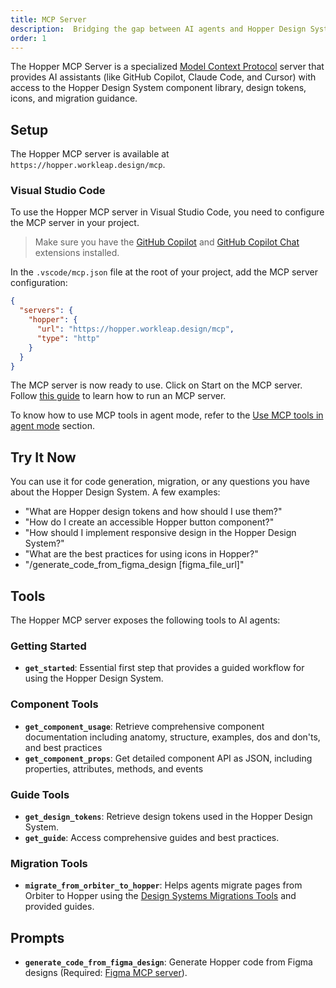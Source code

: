 ```yaml
---
title: MCP Server
description:  Bridging the gap between AI agents and Hopper Design System
order: 1
---
```


The Hopper MCP Server is a specialized
[Model Context Protocol](https://modelcontextprotocol.io/introduction) server
that provides AI assistants (like GitHub Copilot, Claude Code, and Cursor) with access
to the Hopper Design System component library, design tokens, icons, and migration guidance.

## Setup

The Hopper MCP server is available at `https://hopper.workleap.design/mcp`.

### Visual Studio Code

To use the Hopper MCP server in Visual Studio Code, you need to configure the MCP server in your project.

> Make sure you have the
> [GitHub Copilot](https://marketplace.visualstudio.com/items?itemName=GitHub.copilot)
> and
> [GitHub Copilot Chat](https://marketplace.visualstudio.com/items?itemName=GitHub.copilot-chat)
> extensions installed.

In the `.vscode/mcp.json` file at the root of your project, add the MCP server configuration:

```json title=".vscode/mcp.json"
{
  "servers": {
    "hopper": {
      "url": "https://hopper.workleap.design/mcp",
      "type": "http"
    }
  }
}
```

The MCP server is now ready to use. Click on Start on the MCP server. Follow [this guide](https://code.visualstudio.com/docs/copilot/chat/mcp-servers#_manage-mcp-servers) to learn how to run an MCP server.

To know how to use MCP tools in agent mode, refer to the [Use MCP tools in agent mode](https://code.visualstudio.com/docs/copilot/chat/mcp-servers#_use-mcp-tools-in-agent-mode) section.

## Try It Now

You can use it for code generation, migration, or any questions you have about the Hopper Design System. A few examples:
- "What are Hopper design tokens and how should I use them?"
- "How do I create an accessible Hopper button component?"
- "How should I implement responsive design in the Hopper Design System?"
- "What are the best practices for using icons in Hopper?"
- "/generate_code_from_figma_design [figma_file_url]"

## Tools

The Hopper MCP server exposes the following tools to AI agents:

### Getting Started

- **`get_started`**: Essential first step that provides a guided workflow for using the Hopper Design System.

### Component Tools

- **`get_component_usage`**: Retrieve comprehensive component documentation including anatomy, structure, examples, dos and don'ts, and best practices
- **`get_component_props`**: Get detailed component API as JSON, including properties, attributes, methods, and events

### Guide Tools

- **`get_design_tokens`**: Retrieve design tokens used in the Hopper Design System.
- **`get_guide`**: Access comprehensive guides and best practices.

### Migration Tools

- **`migrate_from_orbiter_to_hopper`**: Helps agents migrate pages from Orbiter to Hopper using the [Design Systems Migrations Tools](https://github.com/workleap/wl-design-systems-migrations) and provided guides.

## Prompts
- **`generate_code_from_figma_design`**: Generate Hopper code from Figma designs (Required: [Figma MCP server](https://www.figma.com/mcp-catalog/)).
